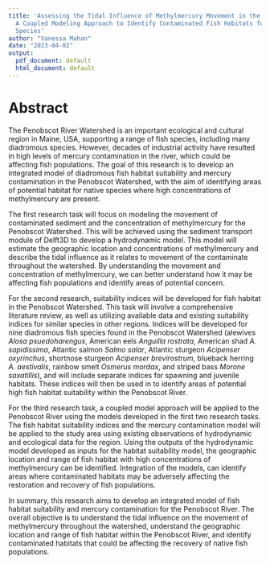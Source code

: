 ---
title: 'Assessing the Tidal Influence of Methylmercury Movement in the Penobscot Watershed:
  A Coupled Modeling Approach to Identify Contaminated Fish Habitats for Nine Diadromous
  Species'
author: "Vanessa Mahan"
date: "2023-04-02"
output:
  pdf_document: default
  html_document: default
---
# Abstract {-}

The Penobscot River Watershed is an important ecological and cultural region in Maine, USA, supporting a range of fish species, including many diadromous species. However, decades of industrial activity have resulted in high levels of mercury contamination in the river, which could be affecting fish populations. The goal of this research is to develop an integrated model of diadromous fish habitat suitability and mercury contamination in the Penobscot Watershed, with the aim of identifying areas of potential habitat for native species where high concentrations of methylmercury are present.

The first research task will focus on modeling the movement of contaminated sediment and the concentration of methylmercury for the Penobscot Watershed. This will be achieved using the sediment transport module of Delft3D to develop a hydrodynamic model. This model will estimate the geographic location and concentrations of methylmercury and describe the tidal influence as it relates to movement of the contaminate throughout the watershed. By understanding the movement and concentration of methylmercury, we can better understand how it may be affecting fish populations and identify areas of potential concern.

For the second research, suitability indices will be developed for fish habitat in the Penobscot Watershed. This task will involve a comprehensive literature review, as well as utilizing available data and existing suitability indices for similar species in other regions. Indices will be developed for nine diadromous fish species found in the Penobscot Watershed (alewives _Alosa psuedoharengus_, American eels _Anguilla rostrata_, American shad _A. sapidissima_, Atlantic salmon _Salmo salar_, Atlantic sturgeon _Acipenser oxyrinchus_, shortnose sturgeon _Acipenser brevirostrum_, blueback herring _A. aestivalis_, rainbow smelt _Osmerus mordax_, and striped bass _Morone saxatillis_), and will include separate indices for spawning and juvenile habitats. These indices will then be used in to identify areas of potential high fish habitat suitability within the Penobscot River.

For the third research task, a coupled model approach will be applied to the Penobscot River using the models developed in the first two research tasks. The fish habitat suitability indices and the mercury contamination model will be applied to the study area using existing observations of hydrodynamic and ecological data for the region. Using the outputs of the hydrodynamic model developed as inputs for the habitat suitability model, the geographic location and range of fish habitat with high concentrations of methylmercury can be identified. Integration of the models, can identify areas where contaminated habitats may be adversely affecting the restoration and recovery of fish populations.

In summary, this research aims to develop an integrated model of fish habitat suitability and mercury contamination for the Penobscot River. The overall objective is to understand the tidal influence on the movement of methylmercury throughout the watershed, understand the geographic location and range of fish habitat within the Penobscot River, and identify contaminated habitats that could be affecting the recovery of native fish populations.